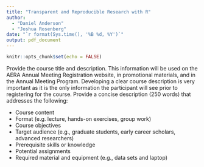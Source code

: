 ```yaml
---
title: "Transparent and Reproducible Research with R"
author: 
  - "Daniel Anderson"
  - "Joshua Rosenberg"
date: "`r format(Sys.time(), '%B %d, %Y')`"
output: pdf_document
---
```


```r
knitr::opts_chunk$set(echo = FALSE)
```

Provide the course title and description. This information will be used on the AERA Annual Meeting Registration website, in promotional materials, and in the Annual Meeting Program. Developing a clear course description is very important as it is the only information the participant will see prior to registering for the course. Provide a concise description (250 words) that addresses the following:

* Course content
* Format (e.g. lecture, hands-on exercises, group work)
* Course objectives
* Target audience (e.g., graduate students, early career scholars, advanced researchers)
* Prerequisite skills or knowledge
* Potential assignments
* Required material and equipment (e.g., data sets and laptop)